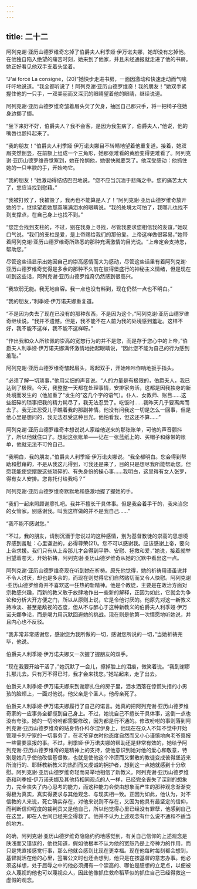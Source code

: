 ```yaml
---
---
---
```

title: 二十二
---




阿列克谢·亚历山德罗维奇忘掉了伯爵夫人利季娅·伊万诺夫娜，她却没有忘掉他。在他独自陷入绝望的痛苦时刻，她来到了他家，并且未经通报就走进了他的书房。她正好看见他双手支着头坐着。

“J'ai forcé La consigne，(20)”她快步走进书房，一面因激动和快速走动而气喘吁吁地说道。“我全都听说了！阿列克谢·亚历山德罗维奇！我的朋友！”她双手紧握住他的一只手，一双美丽而又深沉的眼睛望着他的眼睛，继续说道。

阿列克谢·亚历山德罗维奇皱着眉头欠了欠身，抽回自己那只手，将一把椅子往她身边挪了挪。

“坐下来好不好，伯爵夫人？我不会客，是因为我生病了，伯爵夫人，”他说，他的嘴唇也颤抖起来了。

“我的朋友！”伯爵夫人利季娅·伊万诺夫娜目不转睛地望着他重复道。接着，她双眉突然倒竖，在前额上组成一个三角形，她那张难看的黄脸变得更难看了。阿列克谢·亚历山德罗维奇觉察到，她在怜悯他，她很快就要哭了。他深受感动：他抓住她的一只丰腴的手，开始吻它。

“我的朋友！”她激动得结结巴巴地说。“您不应当沉湎于悲痛之中。您的痛苦太大了，您应当找到慰藉。”

“我被打败了，我被毁了，我再也不能算是人了！”阿列克谢·亚历山德罗维奇放开她的手，继续望着她那双噙满泪水的眼睛说。“我的处境太可怕了，我哪儿也找不到支撑点，在自己身上也找不到。”

“您定会找到支柱的，不过，别在我身上寻找，尽管我要求您相信我的友谊，”她叹口气说。“我们的支柱是爱，是上帝赐给我们的那份爱。上帝这样做很容易，”她带着阿列克谢·亚历山德罗维奇所熟悉的那种充满激情的目光说。“上帝定会支持您，帮助您。”

尽管这些话显示出她因自己的崇高感情而大为感动，尽管这些话里有着阿列克谢·亚历山德罗维奇觉得是多余的那种不久前在彼得堡盛行的神秘主义情绪，但是现在听到这些话，阿列克谢·亚历山德罗维奇仍然感到很高兴。

“我软弱无能。我无地自容。我一点也没有料到，现在仍然一点也不明白。”

“我的朋友，”利季娅·伊万诺夫娜重复道。

“不是因为失去了现在已没有的那种东西，不是因为这个，”阿列克谢·亚历山德罗维奇继续说。“我并不遗憾。但是，我不能不在人前为我的处境感到羞耻。这样不好，我不能不这样，我不能不这样呀。”

“作出我和众人所钦佩的崇高的宽恕行为的并不是您，而是存于您心中的上帝，”伯爵夫人利季娅·伊万诺夫娜满怀激情地抬起眼睛说，“因此您不能为自己的行为感到羞耻。”

阿列克谢·亚历山德罗维奇皱起眉头，弯起双手，开始咔咔作响地扳手指头。

“必须了解一切琐事，”他用尖细的声音说。“人的力量是有极限的，伯爵夫人，我已达到了极限。今天，我整整一天都在处理事情，安排家务活，这都是因我独身的新处境而发生的（他加重了“发生的”这几个字的语气）。仆人、女教师、账目……这些细碎的琐事把我的精力耗尽了，我无法忍受了。吃饭时……我昨天几乎要离席而去了。我无法忍受儿子瞧着我的那副神情。他没有问我这一切是怎么一回事，但是他心里是想问的，我无法忍受这种目光。他怕看我，但这还不算……”

阿列克谢·亚历山德罗维奇本想说说人家给他送来的那张账单，可他的声音颤抖了，所以他就住口了。想起这张账单——记在一张蓝纸上的、买帽子和绦带的账单，他就无法不可怜自己。

“我明白，我的朋友，”伯爵夫人利季娅·伊万诺夫娜说。“我全都明白。您会得到帮助和慰藉的，不是从我这儿得到，可我还是来了，目的只是想尽我所能帮助您。但愿我能使您摆脱这些琐碎的、有失身份的操心事……我明白，这里得有女人张罗，得有女人安排。您肯托付给我吗？”

阿列克谢·亚历山德罗维奇默默地和感激地握了握她的手。

“我们一起来照顾谢廖扎吧。我并不擅长干具体事。但是我会着手干的，我来当您的女管家。别感谢我。叫我这样做的并不是我自己……”

“我不能不感谢您。”

“不过，我的朋友，请别沉湎于您说过的这种感情，别为基督教徒的崇高的思想境界感到羞耻：心里谦逊的，必得尊荣(21)。您不可以感谢我。应该感谢上帝，要向上帝求援。我们只有从上帝那儿才会得到平静、安慰、拯救和爱，”她说，接着就举目望着苍天，开始祈祷，阿列克谢·亚历山德罗维奇从她的沉默中看出这一点。

阿列克谢·亚历山德罗维奇现在听到她在祈祷。原先他觉得，她的祈祷用语虽说并不令人讨厌，却也是多余的，而现在则觉得它们自然贴切而又令人快慰。阿列克谢·亚历山德罗维奇并不喜欢这一狂热的新精神。他是个教徒，主要是在政治方面对宗教感兴趣，而新的教义敢于放肆地作出一些新的解释，正因为如此，它就会为争论和分析大开方便之门，所以从原则上说，它是令他讨厌的。他原先对这一新教义持冷淡、甚至是敌视的态度，但从不与醉心于这种新教义的伯爵夫人利季娅·伊万诺夫娜争论，而是竭力用沉默回避她的挑战。现在则是他第一次情愿地听她说，并且内心也不反驳。

“我非常非常感谢您，感谢您为我所做的一切，感谢您所说的一切，”当她祈祷完毕，他说。

伯爵夫人利季娅·伊万诺夫娜又一次握了握朋友的双手。

“现在我要开始干活了，”她沉默了一会儿，擦掉脸上的泪痕，微笑着说。“我到谢廖扎那儿去。只有万不得已时，我才会来找您。”她站起来，走了出去。

伯爵夫人利季娅·伊万诺夫娜来到谢廖扎住的房子里，泪水洒落在惊慌失措的小男孩的脸颊上，一面对他说，他父亲是个圣人，他母亲死了。

伯爵夫人利季娅·伊万诺夫娜履行了自己的诺言。她真的把阿列克谢·亚历山德罗维奇家的一应事务全都揽到自己身上。不过，她说自己不擅长干具体事，这倒一点也没有夸张。她的一切吩咐都需要修改，因为都是行不通的。修改吩咐的事则落到阿列克谢·亚历山德罗维奇的贴身侍仆科尔涅伊身上，他现在在众人不知不觉中开始管理卡列宁家的一切事务了，在老爷穿衣时他态度自然而又小心谨慎地向老爷禀报一些需要禀报的事。不过，利季娅·伊万诺夫娜的帮助还是非常有效的，她给予阿列克谢·亚历山德罗维奇的是精神上的支持，使他意识到她对他的爱心和敬意，特别是她几乎使他改信基督教，也就是使他这个冷漠而又懒散的教徒变成彼得堡近来所流行的、耶稣教新教义的热烈而又虔诚的拥护者，想到这一点她就感到十分欣慰。阿列克谢·亚历山德罗维奇轻而易举地相信了新教义。阿列克谢·亚历山德罗维奇和利季娅·伊万诺夫娜及其他持相同观点的人一样，已经完全丧失了深刻的想象力，完全丧失了内心思考的能力，而这种能力会使由想象而产生的那种观念渐渐变得极为真实，真实得要求与其他观念、与现实相一致。正因为如此，他认为，对不信教的人来说，死亡确实存在，对他来说则不存在，又因为他具有最坚定的信仰，而判断信仰程度的裁判员又是他自己，所以他觉得心里已经没有罪孽，他感到自己在这里，即在人世间已经完全得救了。他并不认为上述观念有什么说不通和不适当的地方。

的确，阿列克谢·亚历山德罗维奇隐隐约约地感觉到，有关自己信仰的上述观念是肤浅而又错误的，他也知道，假如他根本不认为他的宽恕乃是上帝神力的作用，而只是凭直接感觉行事，那么他就会感到比现在更幸福。现在他每时每刻都会想到，基督就活在他的心里，签署公文时也还会想到，他只是在按基督的意志办事。他必须这样想，处于屈辱之中的他必须拥有一个崇高的、哪怕是臆想的立足点，以便被众人蔑视的他也可以蔑视众人，因此他像抓住救命稻草似的抓住自己已经得救这一虚假的观念。